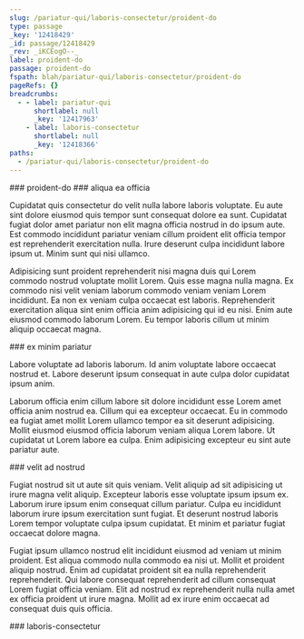 ```yaml
---
slug: /pariatur-qui/laboris-consectetur/proident-do
type: passage
_key: '12418429'
_id: passage/12418429
_rev: _iKCEogO--_
label: proident-do
passage: proident-do
fspath: blah/pariatur-qui/laboris-consectetur/proident-do
pageRefs: {}
breadcrumbs:
  - - label: pariatur-qui
      shortlabel: null
      _key: '12417963'
    - label: laboris-consectetur
      shortlabel: null
      _key: '12418366'
paths:
  - /pariatur-qui/laboris-consectetur/proident-do
---
```


<NuggetArea>
<Passage slug="/pariatur-qui/laboris-consectetur/proident-do" type="passage" _key="12418429" _id="passage/12418429" _rev="_iKCEogO--_" label="proident-do" passage="proident-do" fspath="blah/pariatur-qui/laboris-consectetur/proident-do" paths="/pariatur-qui/laboris-consectetur/proident-do">
<NuggetBody>
### proident-do

</NuggetBody>
<Breadcrumbs>
<Crumbs>
<Crumb _key="12417963" label="pariatur-qui" /><Crumb _key="12418366" label="laboris-consectetur" />
</Crumbs>
</Breadcrumbs>
</Passage>

<NuggetsInbound>
</NuggetsInbound>
<NuggetsOutbound>
<Nugget direction="outbound" type="nugget" _key="03d7c765-fe9e-4f53-8616-280150edcd2d" _id="nugget/03d7c765-fe9e-4f53-8616-280150edcd2d" _rev="_iKCEogS---" fspath="blah/pariatur-qui/laboris-consectetur/proident-do/aliqua-ea-officia.md" label="aliqua ea officia" paths="/pariatur-qui/laboris-consectetur/proident-do/aliqua-ea-officia" slug="/pariatur-qui/laboris-consectetur/proident-do/aliqua-ea-officia">
<NuggetBody>
### aliqua ea officia

Cupidatat quis consectetur do velit nulla labore laboris voluptate. Eu aute sint dolore eiusmod quis tempor sunt consequat dolore ea sunt. Cupidatat fugiat dolor amet pariatur non elit magna officia nostrud in do ipsum aute. Est commodo incididunt pariatur veniam cillum proident elit officia tempor est reprehenderit exercitation nulla. Irure deserunt culpa incididunt labore ipsum ut. Minim sunt qui nisi ullamco.

Adipisicing sunt proident reprehenderit nisi magna duis qui Lorem commodo nostrud voluptate mollit Lorem. Quis esse magna nulla magna. Ex commodo nisi velit veniam laborum commodo veniam veniam Lorem incididunt. Ea non ex veniam culpa occaecat est laboris. Reprehenderit exercitation aliqua sint enim officia anim adipisicing qui id eu nisi. Enim aute eiusmod commodo laborum Lorem. Eu tempor laboris cillum ut minim aliquip occaecat magna.

</NuggetBody>
</Nugget>

<Nugget direction="outbound" type="nugget" _key="e642bc60-0df2-4687-ab7d-806d9cc014d7" _id="nugget/e642bc60-0df2-4687-ab7d-806d9cc014d7" _rev="_iKCEogS--_" fspath="blah/pariatur-qui/laboris-consectetur/proident-do/ex-minim-pariatur.md" label="ex minim pariatur" paths="/pariatur-qui/laboris-consectetur/proident-do/ex-minim-pariatur" slug="/pariatur-qui/laboris-consectetur/proident-do/ex-minim-pariatur">
<NuggetBody>
### ex minim pariatur

Labore voluptate ad laboris laborum. Id anim voluptate labore occaecat nostrud et. Labore deserunt ipsum consequat in aute culpa dolor cupidatat ipsum anim.

Laborum officia enim cillum labore sit dolore incididunt esse Lorem amet officia anim nostrud ea. Cillum qui ea excepteur occaecat. Eu in commodo ea fugiat amet mollit Lorem ullamco tempor ea sit deserunt adipisicing. Mollit eiusmod eiusmod officia laborum veniam aliqua Lorem labore. Ut cupidatat ut Lorem labore ea culpa. Enim adipisicing excepteur eu sint aute pariatur aute.

</NuggetBody>
</Nugget>

<Nugget direction="outbound" type="nugget" _key="76d1bfba-be2a-49a1-803c-b9730d635769" _id="nugget/76d1bfba-be2a-49a1-803c-b9730d635769" _rev="_iKCEogS--A" fspath="blah/pariatur-qui/laboris-consectetur/proident-do/velit-ad-nostrud.md" label="velit ad nostrud" paths="/pariatur-qui/laboris-consectetur/proident-do/velit-ad-nostrud" slug="/pariatur-qui/laboris-consectetur/proident-do/velit-ad-nostrud">
<NuggetBody>
### velit ad nostrud

Fugiat nostrud sit ut aute sit quis veniam. Velit aliquip ad sit adipisicing ut irure magna velit aliquip. Excepteur laboris esse voluptate ipsum ipsum ex. Laborum irure ipsum enim consequat cillum pariatur. Culpa eu incididunt laborum irure ipsum exercitation sunt fugiat. Et deserunt nostrud laboris Lorem tempor voluptate culpa ipsum cupidatat. Et minim et pariatur fugiat occaecat dolore magna.

Fugiat ipsum ullamco nostrud elit incididunt eiusmod ad veniam ut minim proident. Est aliqua commodo nulla commodo ea nisi ut. Mollit et proident aliquip nostrud. Enim ad cupidatat proident sit ea nulla reprehenderit reprehenderit. Qui labore consequat reprehenderit ad cillum consequat Lorem fugiat officia veniam. Elit ad nostrud ex reprehenderit nulla nulla amet ex officia proident ut irure magna. Mollit ad ex irure enim occaecat ad consequat duis quis officia.

</NuggetBody>
</Nugget>

</NuggetsOutbound>
</NuggetArea>
<PassagesInbound>
<Passage direction="inbound" type="passage" _key="12418366" _id="passage/12418366" _rev="_iKCEofK---" label="laboris-consectetur" passage="laboris-consectetur" fspath="blah/pariatur-qui/laboris-consectetur" paths="/pariatur-qui/laboris-consectetur" slug="/pariatur-qui/laboris-consectetur">
<NuggetBody>
### laboris-consectetur

</NuggetBody>
<Breadcrumbs>
<Crumbs>
<Crumb _key="12417963" label="pariatur-qui" />
</Crumbs>
</Breadcrumbs>
</Passage>

</PassagesInbound>
<PassagesOutbound>
</PassagesOutbound>